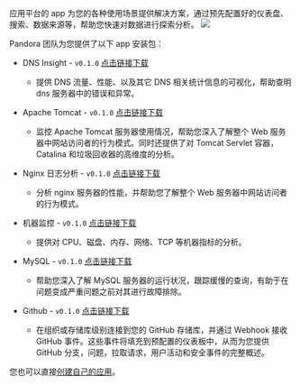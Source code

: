 应用平台的 app 为您的各种使用场景提供解决方案，通过预先配置好的仪表盘、搜索、数据来源等，帮助您快速对数据进行探索分析。
![](http://pw7x36qrk.bkt.clouddn.com/app.png)

Pandora 团队为您提供了以下 app 安装包：

* DNS Insight - `v0.1.0` [点击链接下载](http://q3d80qvam.bkt.clouddn.com/dns-insight-0.1.0.tar.gz)
	* 提供 DNS 流量、性能、以及其它 DNS 相关统计信息的可视化，帮助查明 dns 服务器中的错误和异常。

* Apache Tomcat - `v0.1.0` [点击链接下载](http://q3d80qvam.bkt.clouddn.com/apache-tomcat-0.1.0.tar.gz)
	*  监控 Apache Tomcat 服务器使用情况，帮助您深入了解整个 Web 服务器中网站访问者的行为模式。同时还提供了对 Tomcat Servlet 容器，Catalina 和垃圾回收器的高维度的分析。

* Nginx 日志分析 - `v0.1.0` [点击链接下载](http://q3d80qvam.bkt.clouddn.com/Nginx-0.1.0.tar.gz)
	* 分析 nginx 服务器的性能，并帮助您了解整个 Web 服务器中网站访问者的行为模式。
	
* 机器监控 - `v0.1.0` [点击链接下载](http://q3d80qvam.bkt.clouddn.com/metrics-0.1.0.tar.gz)
	* 提供对 CPU、磁盘、内存、网络、TCP 等机器指标的分析。

* MySQL - `v0.1.0` [点击链接下载](http://q3d80qvam.bkt.clouddn.com/mysql-0.1.0.tar.gz)
	* 帮助您深入了解 MySQL 服务器的运行状况，跟踪缓慢的查询，有助于在问题变成严重问题之前对其进行故障排除。

* Github - `v0.1.0` [点击链接下载](http://q3d80qvam.bkt.clouddn.com/github-0.1.0.tar.gz)
	* 在组织或存储库级别连接到您的 GitHub 存储库，并通过 Webhook 接收 GitHub 事件。这些事件将填充到预配置的仪表板中，从而为您提供 GitHub 分支，问题，拉取请求，用户活动和安全事件的完整概述。

您也可以直接[创建自己的应用](/express/extend/6551/steps)。

